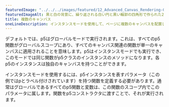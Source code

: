 ---
featuredImage: "../../../images/featured/12_Advanced_Canvas_Rendering-01_Multiple_Canvases-thumbnail.png"
featuredImageAlt: 黒と白の背景に、繰り返される白い円と黒い輪郭の四角形で作られた2つの曲線。
title: 複数のキャンバス
oneLineDescription: インスタンスモードを使用して、ページに複数のキャンバスを配置します。
---

デフォルトでは、p5はグローバルモードで実行されます。これは、すべてのp5関数がグローバルスコープにあり、すべてのキャンバス関連の関数が単一のキャンバスに適用されることを意味します。p5はインスタンスモードでも実行でき、このモードでは同じ関数がp5クラスのインスタンスのメソッドになります。各p5のインスタンスは独自のキャンバスを持つことができます。

インスタンスモードを使用するには、p5インスタンスを表すパラメータ（この例ではpとラベル付けされています）を持つ関数を定義する必要があります。通常はグローバルであるすべてのp5関数と変数は、この関数のスコープ内でこのパラメータに属します。関数をp5コンストラクタに渡すことで、それが実行されます。